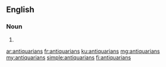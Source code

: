 ==English==

===Noun===
{{head|en|noun plural form}}

# {{plural of|antiquarian|lang=en}}

[[ar:antiquarians]]
[[fr:antiquarians]]
[[ku:antiquarians]]
[[mg:antiquarians]]
[[my:antiquarians]]
[[simple:antiquarians]]
[[fi:antiquarians]]